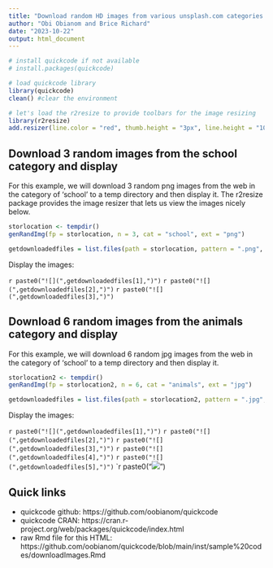 ```yaml
---
title: "Download random HD images from various unsplash.com categories in R using the Quickcode package"
author: "Obi Obianom and Brice Richard"
date: "2023-10-22"
output: html_document
---
```


```r
# install quickcode if not available
# install.packages(quickcode)

# load quickcode library
library(quickcode)
clean() #clear the environment

# let's load the r2resize to provide toolbars for the image resizing
library(r2resize)
add.resizer(line.color = "red", thumb.height = "3px", line.height = "10px", default.image.width = "30%")

```

## Download 3 random images from the school category and display

For this example, we will download 3 random png images from the web in the category of 'school' to a temp directory and then display it. The r2resize package provides the image resizer that lets us view the images nicely below.

```r
storlocation <- tempdir()
genRandImg(fp = storlocation, n = 3, cat = "school", ext = "png")

getdownloadedfiles = list.files(path = storlocation, pattern = ".png", full.names = TRUE)
```

Display the images:

`r paste0("![](",getdownloadedfiles[1],")")`
`r paste0("![](",getdownloadedfiles[2],")")`
`r paste0("![](",getdownloadedfiles[3],")")`



## Download 6 random images from the animals category and display

For this example, we will download 6 random jpg images from the web in the category of 'school' to a temp directory and then display it. 

```r
storlocation2 <- tempdir()
genRandImg(fp = storlocation2, n = 6, cat = "animals", ext = "jpg")

getdownloadedfiles = list.files(path = storlocation2, pattern = ".jpg", full.names = TRUE)

```

Display the images:

`r paste0("![](",getdownloadedfiles[1],")")`
`r paste0("![](",getdownloadedfiles[2],")")`
`r paste0("![](",getdownloadedfiles[3],")")`
`r paste0("![](",getdownloadedfiles[4],")")`
`r paste0("![](",getdownloadedfiles[5],")")`
`r paste0("![](",getdownloadedfiles[6],")")

## Quick links

 - quickcode github: https://github.com/oobianom/quickcode
 - quickcode CRAN: https://cran.r-project.org/web/packages/quickcode/index.html
 - raw Rmd file for this HTML: https://github.com/oobianom/quickcode/blob/main/inst/sample%20codes/downloadImages.Rmd

